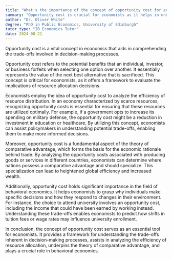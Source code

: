 ```yaml
---
title: "What's the importance of the concept of opportunity cost for economists?"
summary: "Opportunity cost is crucial for economists as it helps in understanding the trade-offs in decision-making processes."
author: "Dr. Oliver White"
degree: "PhD in Public Economics, University of Edinburgh"
tutor_type: "IB Economics Tutor"
date: 2024-08-21
---
```


Opportunity cost is a vital concept in economics that aids in comprehending the trade-offs involved in decision-making processes.

Opportunity cost refers to the potential benefits that an individual, investor, or business forfeits when selecting one option over another. It essentially represents the value of the next best alternative that is sacrificed. This concept is critical for economists, as it offers a framework to evaluate the implications of resource allocation decisions.

Economists employ the idea of opportunity cost to analyze the efficiency of resource distribution. In an economy characterized by scarce resources, recognizing opportunity costs is essential for ensuring that these resources are utilized optimally. For example, if a government opts to increase its spending on military defense, the opportunity cost might be a reduction in investment in education or healthcare. By utilizing this concept, economists can assist policymakers in understanding potential trade-offs, enabling them to make more informed decisions.

Moreover, opportunity cost is a fundamental aspect of the theory of comparative advantage, which forms the basis for the economic rationale behind trade. By analyzing the opportunity costs associated with producing goods or services in different countries, economists can determine where nations possess a comparative advantage and should specialize. This specialization can lead to heightened global efficiency and increased wealth.

Additionally, opportunity cost holds significant importance in the field of behavioral economics. It helps economists to grasp why individuals make specific decisions and how they respond to changes in their environment. For instance, the choice to attend university involves an opportunity cost, including the income that could have been earned by working instead. Understanding these trade-offs enables economists to predict how shifts in tuition fees or wage rates may influence university enrollment.

In conclusion, the concept of opportunity cost serves as an essential tool for economists. It provides a framework for understanding the trade-offs inherent in decision-making processes, assists in analyzing the efficiency of resource allocation, underpins the theory of comparative advantage, and plays a crucial role in behavioral economics.
    